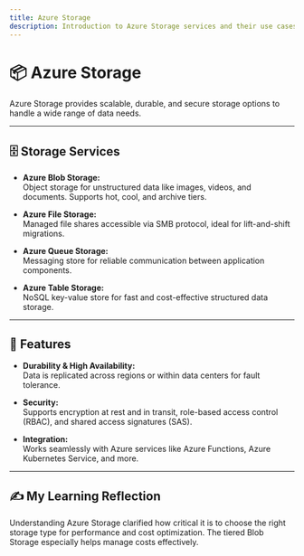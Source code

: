 ```yaml
---
title: Azure Storage
description: Introduction to Azure Storage services and their use cases.
---
```


# 📦 Azure Storage

Azure Storage provides scalable, durable, and secure storage options to handle a wide range of data needs.

---

## 🗄️ Storage Services

- **Azure Blob Storage:**  
  Object storage for unstructured data like images, videos, and documents. Supports hot, cool, and archive tiers.

- **Azure File Storage:**  
  Managed file shares accessible via SMB protocol, ideal for lift-and-shift migrations.

- **Azure Queue Storage:**  
  Messaging store for reliable communication between application components.

- **Azure Table Storage:**  
  NoSQL key-value store for fast and cost-effective structured data storage.

---

## 🔑 Features

- **Durability & High Availability:**  
  Data is replicated across regions or within data centers for fault tolerance.

- **Security:**  
  Supports encryption at rest and in transit, role-based access control (RBAC), and shared access signatures (SAS).

- **Integration:**  
  Works seamlessly with Azure services like Azure Functions, Azure Kubernetes Service, and more.

---

## ✍️ My Learning Reflection

Understanding Azure Storage clarified how critical it is to choose the right storage type for performance and cost optimization. The tiered Blob Storage especially helps manage costs effectively.

